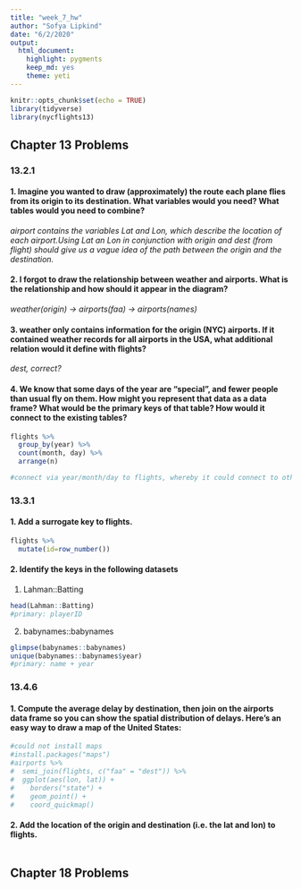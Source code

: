 ```yaml
---
title: "week_7_hw"
author: "Sofya Lipkind"
date: "6/2/2020"
output: 
  html_document: 
    highlight: pygments
    keep_md: yes
    theme: yeti
---
```


```r
knitr::opts_chunk$set(echo = TRUE)
library(tidyverse)
library(nycflights13)
```

## Chapter 13 Problems  

### 13.2.1

#### 1. Imagine you wanted to draw (approximately) the route each plane flies from its origin to its destination. What variables would you need? What tables would you need to combine?

*airport contains the variables Lat and Lon, which describe the location of each airport.Using Lat an Lon in conjunction with origin and dest (from flight) should give us a vague idea of the path between the origin and the destination.*

#### 2. I forgot to draw the relationship between weather and airports. What is the relationship and how should it appear in the diagram?

*weather(origin) -> airports(faa) -> airports(names)*

#### 3. weather only contains information for the origin (NYC) airports. If it contained weather records for all airports in the USA, what additional relation would it define with flights?

*dest, correct?*

#### 4. We know that some days of the year are “special”, and fewer people than usual fly on them. How might you represent that data as a data frame? What would be the primary keys of that table? How would it connect to the existing tables?

```r
flights %>%
  group_by(year) %>%
  count(month, day) %>%
  arrange(n)

#connect via year/month/day to flights, whereby it could connect to other tables
```

### 13.3.1

#### 1. Add a surrogate key to flights.
```r
flights %>%
  mutate(id=row_number())
```
#### 2. Identify the keys in the following datasets
  1. Lahman::Batting  
```r
head(Lahman::Batting)
#primary: playerID
```

  2. babynames::babynames  
```r
glimpse(babynames::babynames)
unique(babynames::babynames$year)
#primary: name + year
```

### 13.4.6

#### 1. Compute the average delay by destination, then join on the airports data frame so you can show the spatial distribution of delays. Here’s an easy way to draw a map of the United States:
```r
#could not install maps
#install.packages("maps")
#airports %>%
#  semi_join(flights, c("faa" = "dest")) %>%
#  ggplot(aes(lon, lat)) +
#    borders("state") +
#    geom_point() +
#    coord_quickmap()
```

#### 2. Add the location of the origin and destination (i.e. the lat and lon) to flights.

```r

```

## Chapter 18 Problems

